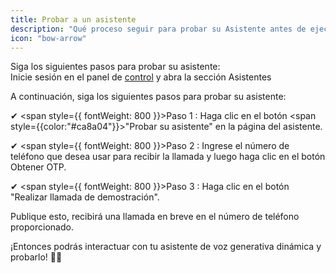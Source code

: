 ```yaml
---
title: Probar a un asistente
description: "Qué proceso seguir para probar su Asistente antes de ejecutar una campaña con él."
icon: "bow-arrow"
---
```


Siga los siguientes pasos para probar su asistente:<br/>
Inicie sesión en el panel de [control](https://ai.pagovision.com/) y abra la sección Asistentes

A continuación, siga los siguientes pasos para probar su asistente:

✔ <span style={{ fontWeight: 800 }}>Paso 1 :</span> Haga clic en el botón <span style={{color:"#ca8a04"}}>"Probar su asistente"</span> en la página del asistente.

✔ <span style={{ fontWeight: 800 }}>Paso 2 :</span> Ingrese el número de teléfono que desea usar para recibir la llamada y luego haga clic en el botón Obtener OTP.

✔ <span style={{ fontWeight: 800 }}>Paso 3 :</span> Haga clic en el botón "Realizar llamada de demostración".

Publique esto, recibirá una llamada en breve en el número de teléfono proporcionado.

¡Entonces podrás interactuar con tu asistente de voz generativa dinámica y probarlo! 👏👏
